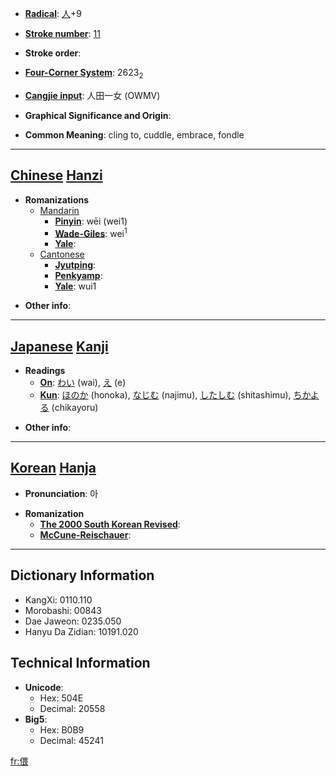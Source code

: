 * '''[[Wiktionary:Chinese radical index| Radical]]''': [[Wiktionary:Chinese radical index 人|人]]+9

* '''[[Wiktionary:Chinese total strokes index|Stroke number]]''': [[Wiktionary:Chinese total strokes index 11|11]]

* '''Stroke order''': 

* '''[[Wiktionary:Chinese four corner index|Four-Corner System]]''': 2623<sub>2</sub>

* '''[[Wiktionary:Chinese Cangjie index|Cangjie input]]''': 人田一女 (OWMV)

* '''Graphical Significance and Origin''': 

* '''Common Meaning''': cling to, cuddle, embrace, fondle

----

== [[Chinese]] [[Hanzi]] ==

* '''Romanizations'''
** [[Mandarin]]
*** '''[[Pinyin]]''': wēi (wei1)
*** '''[[Wade-Giles]]''': wei<sup>1</sup>
*** '''[[Yale]]''': 
**[[Cantonese]]
***'''[[Jyutping]]''':
***'''[[Penkyamp]]''': 
***'''[[Yale]]''': wui1

* '''Other info''': 

----

== [[Japanese]] [[Kanji]] ==

* '''Readings'''
** '''[[On]]''': [[わい]] (wai), [[え]] (e)
** '''[[Kun]]''': [[ほのか]] (honoka), [[なじむ]] (najimu), [[したしむ]] (shitashimu), [[ちかよる]] (chikayoru)

* '''Other info''':  

----

== [[Korean]] [[Hanja]] ==

* '''Pronunciation''': 아

* '''Romanization'''
** '''[[The 2000 South Korean Revised Romanization|The 2000 South Korean Revised]]''': 
** '''[[McCune-Reischauer]]''': 

----

== Dictionary Information ==

* KangXi: 0110.110
* Morobashi: 00843
* Dae Jaweon: 0235.050
* Hanyu Da Zidian: 10191.020

== Technical Information ==

* '''Unicode''':
** Hex: 504E
** Decimal: 20558
* '''Big5''':
** Hex: B0B9
** Decimal: 45241

[[fr:偎]]